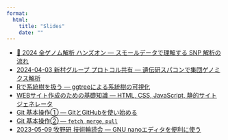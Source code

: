 ```yaml
---
format:
  html:
    title: "Slides"
    date: ""
---
```



- [🚧 2024 全ゲノム解析 ハンズオン &mdash; スモールデータで理解する SNP 解析の流れ](/slides/snp24/index.qmd)
- [2024-04-03 新村グループ プロトコル共有 &mdash; 遺伝研スパコンで集団ゲノミクス解析](/slides/lt/tuat2024pipeline.qmd)
- [Rで系統樹を扱う &mdash; ggtreeによる系統樹の可視化](/slides/lt/ggtree.qmd)
- [WEBサイト作成のための基礎知識 &mdash; HTML, CSS, JavaScript, 静的サイトジェネレータ](/slides/lt/html-css.qmd)
- [Git 基本操作① &mdash; GitとGitHubを使い始める](/slides/git-circle/git-vol1.qmd)
- [Git 基本操作② &mdash; `fetch`, `merge`, `pull`](/slides/git-circle/git-vol2.qmd)
- [2023-05-09 牧野研 技術輪読会 &mdash; GNU nanoエディタを便利に使う](/slides/lt/gnu-nano.qmd)
